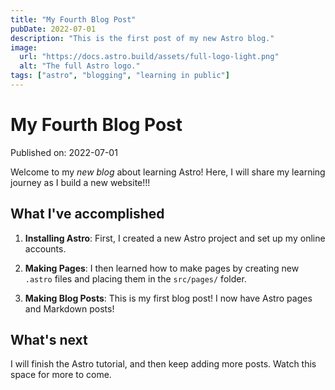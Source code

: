 ```yaml
---
title: "My Fourth Blog Post"
pubDate: 2022-07-01
description: "This is the first post of my new Astro blog."
image:
  url: "https://docs.astro.build/assets/full-logo-light.png"
  alt: "The full Astro logo."
tags: ["astro", "blogging", "learning in public"]
---
```


# My Fourth Blog Post

Published on: 2022-07-01

Welcome to my _new blog_ about learning Astro! Here, I will share my learning journey as I build a new website!!!

## What I've accomplished

1. **Installing Astro**: First, I created a new Astro project and set up my online accounts.

2. **Making Pages**: I then learned how to make pages by creating new `.astro` files and placing them in the `src/pages/` folder.

3. **Making Blog Posts**: This is my first blog post! I now have Astro pages and Markdown posts!

## What's next

I will finish the Astro tutorial, and then keep adding more posts. Watch this space for more to come.

